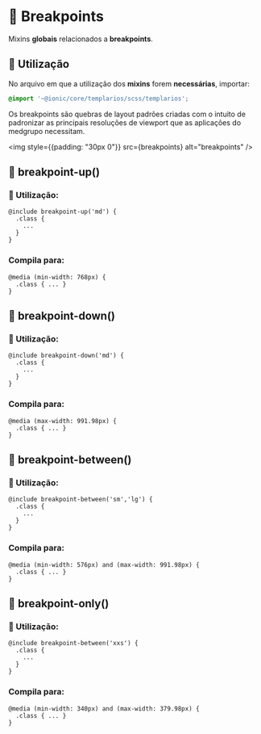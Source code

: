 
<Meta title="Sass/Mixins/Breakpoints" />

# 🧪 Breakpoints

Mixins **globais** relacionados a **breakpoints**.

## 💈 Utilização

No arquivo em que a utilização dos **mixins** forem **necessárias**, importar:

``` scss
@import '~@ionic/core/templarios/scss/templarios';
```

Os breakpoints são quebras de layout padrões criadas com o intuito de padronizar as principais resoluções de viewport que as aplicações
do medgrupo necessitam.

<img style={{padding: "30px 0"}} src={breakpoints} alt="breakpoints" />

## 🧪 breakpoint-up()

### 💈 Utilização:

```
@include breakpoint-up('md') {
  .class {
    ...
  }
}
```

### Compila para:

```
@media (min-width: 768px) {
  .class { ... }
}
```

## 🧪 breakpoint-down()

### 💈 Utilização:

```
@include breakpoint-down('md') {
  .class {
    ...
  }
}
```

### Compila para:

```
@media (max-width: 991.98px) {
  .class { ... }
}
```

## 🧪 breakpoint-between()

### 💈 Utilização:

```
@include breakpoint-between('sm','lg') {
  .class {
    ...
  }
}
```

### Compila para:

```
@media (min-width: 576px) and (max-width: 991.98px) {
  .class { ... }
}
```

## 🧪 breakpoint-only()

### 💈 Utilização:

```
@include breakpoint-between('xxs') {
  .class {
    ...
  }
}
```

### Compila para:

```
@media (min-width: 340px) and (max-width: 379.98px) {
  .class { ... }
}
```
